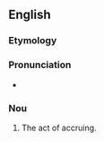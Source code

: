 ==English==

===Etymology===
{{suffix|accrue|ment|lang=en}}

===Pronunciation===
* {{a|US}} {{IPA|/ə.ˈkɹu.mənt/|lang=en}}

===Nou===

# The act of accruing.